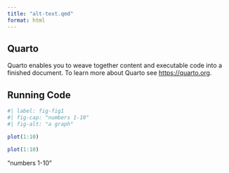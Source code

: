 ```yaml
---
title: "alt-text.qmd"
format: html
---
```


## Quarto

Quarto enables you to weave together content and executable code into a finished document. To learn more about Quarto see <https://quarto.org>.

## Running Code

```r
#| label: fig-fig1
#| fig-cap: "numbers 1-10"
#| fig-alt: "a graph"

plot(1:10)
```

::: {#fig-fig2 fig-alt="A drawing of an elephant."}

```r
plot(1:10)
```

"numbers 1-10"

:::
